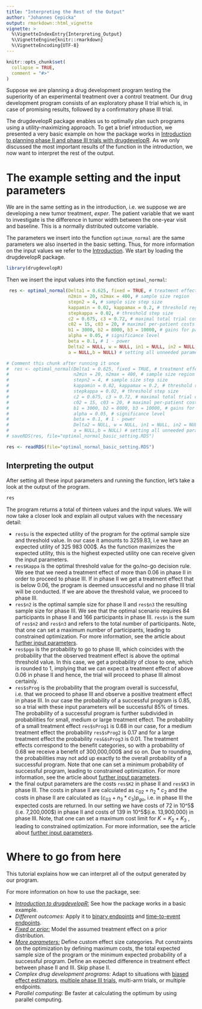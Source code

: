 ```yaml
---
title: "Interpreting the Rest of the Output"
author: "Johannes Cepicka"
output: rmarkdown::html_vignette
vignette: >
  %\VignetteIndexEntry{Interpreting_Output}
  %\VignetteEngine{knitr::rmarkdown}
  %\VignetteEncoding{UTF-8}
---
```


```r
knitr::opts_chunk$set(
  collapse = TRUE,
  comment = "#>"
)
```

Suppose we are planning a drug development program testing the superiority of an experimental treatment over a control treatment. Our drug development program consists of an exploratory phase II trial which is, in case of promising results, followed by a confirmatory phase III trial.

The drugdevelopR package enables us to optimally plan such programs using a utility-maximizing approach. To get a brief introduction, we presented a very basic example on how the package works in [Introduction to planning phase II and phase III trials with drugdevelopR](https://sterniii3.github.io/drugdevelopR/articles/introduction-to-drugdevelopR.html). As we only discussed the most important results of the function in the introduction, we now want to interpret the rest of the output.

# The example setting and the input parameters

We are in the same setting as in the introduction, i.e. we  suppose we are developing a new tumor treatment, *exper*. The patient variable that we want to investigate is the difference in tumor width between the one-year visit and baseline. This is a normally distributed outcome variable.

The parameters we insert into the function `optimum_normal` are the same parameters we also inserted in the basic setting. Thus, for more information on the input values we refer to the [Introduction](https://sterniii3.github.io/drugdevelopR/articles/introduction-to-drugdevelopR.html).
We start by loading the drugdevelopR package.

```r
library(drugdevelopR)
```

Then we insert the input values into the function `optimal_normal`:

```r
 res <- optimal_normal(Delta1 = 0.625, fixed = TRUE, # treatment effect
                       n2min = 20, n2max = 400, # sample size region
                       stepn2 = 4, # sample size step size
                       kappamin = 0.02, kappamax = 0.2, # threshold region
                       stepkappa = 0.02, # threshold step size
                       c2 = 0.675, c3 = 0.72, # maximal total trial costs
                       c02 = 15, c03 = 20, # maximal per-patient costs
                       b1 = 3000, b2 = 8000, b3 = 10000, # gains for patients
                       alpha = 0.05, # significance level
                       beta = 0.1, # 1 - power
                       Delta2 = NULL, w = NULL, in1 = NULL, in2 = NULL, 
                       a = NULL,b = NULL) # setting all unneeded parameters to NULL
```

```r
# Comment this chunk after running it once
#  res <- optimal_normal(Delta1 = 0.625, fixed = TRUE, # treatment effect
#                        n2min = 20, n2max = 400, # sample size region
#                        stepn2 = 4, # sample size step size
#                        kappamin = 0.02, kappamax = 0.2, # threshold region
#                        stepkappa = 0.02, # threshold step size
#                        c2 = 0.675, c3 = 0.72, # maximal total trial costs
#                        c02 = 15, c03 = 20, # maximal per-patient costs
#                        b1 = 3000, b2 = 8000, b3 = 10000, # gains for patients
#                        alpha = 0.05, # significance level
#                        beta = 0.1, # 1 - power
#                        Delta2 = NULL, w = NULL, in1 = NULL, in2 = NULL, 
#                        a = NULL,b = NULL) # setting all unneeded parameters to NULL
# saveRDS(res, file="optimal_normal_basic_setting.RDS")
```
```r
res <- readRDS(file="optimal_normal_basic_setting.RDS")
```

## Interpreting the output

After setting all these input parameters and running the function, let's take a look at the output of the program.

```r
res
```

The program returns a total of thirteen values and the input values. We will now take a closer look and explain all output values with the necessary detail:

* `res$u` is the expected utility of the program for the optimal sample size and threshold value. In our case it amounts to 3259.83, i.e we have an expected utility of 325 983 000\$. As the function maximizes the expected utility, this is the highest expected utility one can receive given the input parameters.
* `res$Kappa` is the optimal threshold value for the go/no-go decision rule. We see that we need a treatment effect of more than 0.06 in phase II in order to proceed to phase III. If in phase II we get a treatment effect that is below 0.06, the program is deemed unsuccessful and no phase III trial will be conducted. If we are above the threshold value, we proceed to phase III.
* `res$n2` is the optimal sample size for phase II and `res$n3` the resulting sample size for phase III. We see that the optimal scenario requires 84 participants in phase II and 166 participants in phase III. `res$n` is the sum of `res$n2` and 
`res$n3` and refers to the total number of participants. Note, that one can set a maximum number of participants, leading to constrained optimization. For more information, see the article about [further input parameters](https://sterniii3.github.io/drugdevelopR/articles/More_Parameters.html).
* `res$pgo` is the probability to go to phase III, which coincides with the probability that the observed treatment effect is above the optimal threshold value. In this case, we get a probability of close to one, which is rounded to 1, implying that we can expect a treatment effect of above 0.06 in phase II and hence, the trial will proceed to phase III almost certainly.
* `res$sProg` is the probability that the program overall is successful, i.e. that we proceed to phase III and observe a positive treatment effect in phase III. In our case the probability of a successful program is 0.85, so a trial with these input parameters will be successful 85\% of times. The probability of a successful program is further subdivided in probabilities for small, medium or large treatment effect. The probability of a small treatment effect `res$sProg1` is 0.68 in our case, for a medium treatment effect the probability `res$sProg2` is 0.17 and for a large treatment effect the probability `res&$sProg3` is 0.01. The treatment effects correspond to the benefit categories, so with a probability of 0.68 we receive a benefit of 300,000,000\$ and so on. Due to rounding, the probabilities may not add up exactly to the overall probability of a successful program. Note that one can set a minimum probability of successful program, leading to constrained optimization. For more information, see the article about [further input parameters](https://sterniii3.github.io/drugdevelopR/articles/More_Parameters.html).
* the final output parameters are the costs `res$K2` in phase II and `res$K3` in phase III. The costs in phase II are calculated as $c_{02} + n_2*c_2$ and the costs in phase II are calculated as $(c_{03} + n_3*c_3)p_{go}$, i.e. in phase III the expected costs are returned. In our setting we have costs of 72 in 10^5\$ (i.e. 7,200,000\$) in phase II and costs of 139 in 10^5\$(i.e. 13,900,000\) in phase III. Note, that one can set a maximum cost limit for $K=K_2+K_3$ , leading to constrained optimization. For more information, see the article about [further input parameters](https://sterniii3.github.io/drugdevelopR/articles/More_Parameters.html).


# Where to go from here
This tutorial explains how we can interpret all of the output generated by our program.

For more information on how to use the package, see:

* [*Introduction to drugdevelopR:*](https://sterniii3.github.io/drugdevelopR/articles/introduction-to-drugdevelopR.html) See how the package works in a basic example.
* *Different outcomes:* Apply it to [binary endpoints](https://sterniii3.github.io/drugdevelopR/articles/Binary_distributed_outcomes.html) and [time-to-event endpoints](https://sterniii3.github.io/drugdevelopR/articles/Time-to-event_outcomes.html).
* [*Fixed or prior:*](https://sterniii3.github.io/drugdevelopR/articles/Fixed_and_prior_distributions.html) Model the assumed treatment effect on a prior distribution.
* [*More parameters:*](https://sterniii3.github.io/drugdevelopR/articles/More_Parameters.html) Define custom effect size categories. Put constraints on the optimization by defining maximum costs, the total expected sample size of the program or the minimum expected probability of a successful program. Define an expected difference in treatment effect between phase II and III. Skip phase II.
* *Complex drug development programs:* Adapt to situations with [biased effect estimators](https://sterniii3.github.io/drugdevelopR/articles/Bias_adjustment.html), [multiple phase III trials](https://sterniii3.github.io/drugdevelopR/articles/Multitrial.html), multi-arm trials, or multiple endpoints.
* *Parallel computing:* Be faster at calculating the optimum by using parallel computing.
